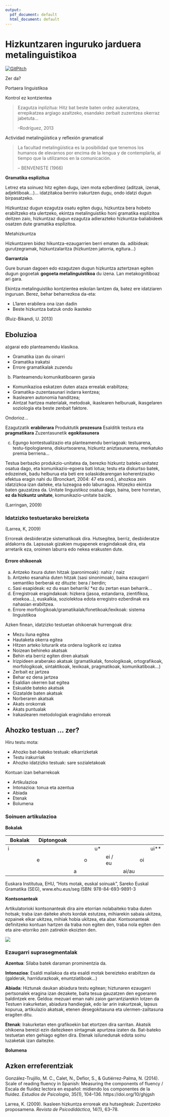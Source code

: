 ```yaml
---
output:
  pdf_document: default
  html_document: default
---
```


# Hizkuntzaren inguruko jarduera metalinguistikoa

[![GitPitch](assets/badge.png)](../Diapoak/07_GogoMetaDiapo.html)

Zer da?

Portaera linguistikoa

Kontrol ez kontzientea

> Ezagutza inplizitua: Hitz bat beste baten ordez aukeratzea, errepikatzea argiago azaltzeko, esandako zerbait zuzentzea okerraz jabetuta…
>
> --Rodríguez, 2013

Actividad metalingüística y reflexión gramatical

> La facultad metalingüística es la posibilidad que tenemos los humanos de elevarnos por encima de la lengua y de contemplarla, al tiempo que la utilizamos en la comunicación.
> 
> -- BENVENISTE (1966)

**Gramatika esplizitua**

Letrez eta soinuez hitz egiten dugu, izen mota ezberdinez (aditzak, izenak, adjektiboak…)… idatzitakoa berriro irakurtzen dugu, ondo idatzi dugun birpasatzeko.

Hizkuntzaz dugun ezagutza osatu egiten dugu, hizkuntza bera hobeto erabiltzeko eta ulertzeko, ekintza metalinguistiko honi gramatika esplizitoa deitzen zaio, hizkuntzaz dugun ezagutza adierazteko hizkuntza-baliabideek osatzen dute gramatika esplizitoa.

Metahizkuntza

Hizkuntzaren bidez hikuntza-ezaugarrien berri ematen da. adibideak: gurutzegramak, hizkuntzalaritza (hizkuntzen jatorria, egitura…)

**Garrantzia**

Gure buruan dagoen edo ezagutzen dugun hizkuntza aztertzean egiten dugun gogoetak **gogoeta metalinguistikoa** du izena. Lan metakognitiboaz ari gara.

Ekintza metalinguistiko kontzientea eskolan lantzen da, batez ere idatziaren inguruan. Berez, behar beharrezkoa da-eta:

+ L1aren erabilera ona izan dadin
+ Beste hizkuntza batzuk ondo ikasteko

(Ruiz-Bikandi, U. 2013) 

## Eboluzioa

a)garai edo planteamendu klasikoa. 

+ Gramatika izan du oinarri
+ Gramatika irakatsi
+ Errore gramatikalak zuzendu

b) Planteamendu komunikatiboaren garaia

+ Komunikazioa eskatzen duten ataza errealak erabiltzea;
+ Gramatika-zuzentasunari indarra kentzea;
+ Ikaslearen autonomia handitzea;
+ Aintzat hartzea materialak, metodoak, ikaslearen helburuak, ikasgelaren soziologia eta beste zenbait faktore.

Ondorioz...

Ezagutzatik **erabilerara**
Produktutik **prozesura**
Esalditik testura eta **pragmatikara**
Zuzentasunetik **egokitasunera**

c) Egungo kontestualizazio eta planteamendu berriagoak: testuarena, testu-tipologiarena, diskurtsoarena, hizkuntz aniztasunarena, merkatuko premia berriena...

Testua berbazko produkzio-unitatea da, berezko hizkuntz bateko unitatez
osatua dago, eta komunikazio-egoera bati lotua; testu eta diskurtso batek, edozeinek, badu helburua eta beti ere solaskidearengan koherentziazko efektua eragin nahi du (Bronckart, 2004: 47 eta ond.), ahozkoa zein idatzizkoa izan daiteke, eta luzeagoa edo laburragoa. Hitzezko ekintza baten gauzatzea da. Unitate linguistikoz osatua dago, baina, bere horretan, **ez da hizkuntz unitate**, komunikazio-unitate baizik.

(Larringan, 2009)

### Idatzizko testuetarako bereizketa 

(Larrea, K, 2009)

Erroreak desbideratze sistematikoak dira.
Hutsegitea, berriz, desbideratze aldakorra da.
Lapsusak gizakien mugapenek eragindakoak dira, eta arretarik eza, oroimen laburra edo nekea erakusten dute.

#### Errore ohikoenak 

a) Antzeko itxura duten hitzak (paronimoak): nahiz / naiz
b) Antzeko esanahia duten hitzak (sasi sinonimoak), baina ezaugarri semantiko berberak ez dituzte: bera / berdin;
c) Sasi esapideak: ez du esan beharrik/ *ez du zertan esan beharrik...
d) Erregistroak eragindakoak: hizkera (jasoa, estandarra, zientifikoa, etxekoa...), euskalkia, soziolektoa edota erregistro ezberdinak era nahasian erabiltzea.
e) Errore morfologikoak/gramatikalak/fonetikoak/lexikoak: sistema linguistikoa

Azken finean, idatzizko testuetan ohikoenak hurrengoak dira:

- Mezu iluna egitea
- Hautaketa okerra egitea
- Hitzen arteko loturarik eta ordena logikorik ez izatea
- Noizean behineko akatsak
- Behin eta berriz egiten diren akatsak
- Irizpideen araberako akatsak (gramatikalak, fonologikoak, ortografikoak, morfologikoak, sintaktikoak, lexikoak, pragmatikoak, komunikatiboak...)
- Zerbait ez jartzea
- Behar ez dena jartzea
- Esaldian okerren bat egitea
- Eskualde bateko akatsak
- Gizatalde baten akatsak
- Norberaren akatsak
- Akats orokorrak
- Akats puntualak
- Irakaslearen metodologiak eragindako erroreak 

## Ahozko testuan ... zer?

Hiru testu mota:

* Ahozko bat-bateko testuak: elkarrizketak
* Testu irakurriak
* Ahozko idatzizko testuak: sare sozialetakoak

Kontuan izan beharrekoak

+ Artikulazioa
+ Intonazioa: tonua eta azentua
+ Abiada
+ Etenak
+ Bolumena

### Soinuen artikulazioa

**Bokalak**

| **Bokalak** | **Diptongoak** |      |      |      |         |       |      |      |
| ----------- | -------------- | ---- | ---- | ---- | ------- | ----- | ---- | ---- |
| i           |                |      |      | u*   |         |       |      | ui** |
|             | e              |      | o    |      | ei / eu |       | oi   |      |
|             |                | a    |      |      |         | ai/au |      |      |

Euskara Institutua, EHU, "Hots motak, euskal soinuak", Sareko Euskal Gramatika (SEG), www.ehu.eus/seg
ISBN: 978-84-693-9891-3

**Kontsonanteak**

Artikulatorioki kontsonanteak dira aire etorrian nolabaiteko traba duten hotsak; traba izan daiteke ahots kordak estutzea, mihiarekin sabaia ukitzea, ezpainek elkar ukitzea, mihiak hobia ukitzea, eta abar. Kontsonanteak definitzeko kontuan hartzen da traba non egiten den, traba nola egiten den eta aire-etorriko zein zatirekin ekoizten den. 

![](https://www.ehu.eus/seg/_media/fon/1/1/1/euskal_hotsen_taula.jpg)

### Ezaugarri suprasegmentalak

**Azentua**: Silaba batek daraman prominentzia da.

**Intonazioa**: Esaldi mailakoa da eta esaldi motak bereizteko erabiltzen da (galderak, harridurazkoak, enuntziatiboak…)

**Abiada**: Hiztunak daukan abiadura testu egitean; hiztunaren ezaugarri pertsonalek eragina izan dezakete, baita tesua gauzatzen den egoeraren baldintzek ere. 
Geldoa: mezuari eman nahi zaion garrantziarekin lotzen da
Testuen irakurketan, abiadura handiegiak, edo lar arin irakurtzeak, lapsus kopurua, artikulazio akatsak, etenen desegokitasuna eta ulermen-zailtasuna eragiten ditu.

**Etenak**: Irakurketan eten grafikoekin bat etortzen dira sarritan. 
Akatsik ohikoena bereizi ezin daitezkeen sintagmak apurtzea izaten da.
Bat-bateko testuetan eten gehiago egiten dira.
Etenak isilunedunak edota soinu luzaketak izan daitezke. 

**Bolumena**

## Azken erreferentziak

González-Trujillo, M. C., Calet, N., Defior, S., & Gutiérrez-Palma, N. (2014). Scale of reading fluency in Spanish: Measuring the components of fluency / Escala de fluidez lectora en español: midiendo los componentes de la fluidez. *Estudios de Psicología*, 35(1), 104–136. https://doi.org/10/ghjgsh

Larrea, K. (2009). Ikasleen hizkuntza erroreak eta hutsegiteak: Zuzentzeko proposamena. *Revista de Psicodidáctica*, 14(1), 63–78.
